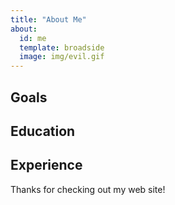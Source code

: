 ```yaml
---
title: "About Me"
about:
  id: me
  template: broadside
  image: img/evil.gif
---
```


:::{#me}

## Goals

## Education

## Experience

:::

Thanks for checking out my web site!
